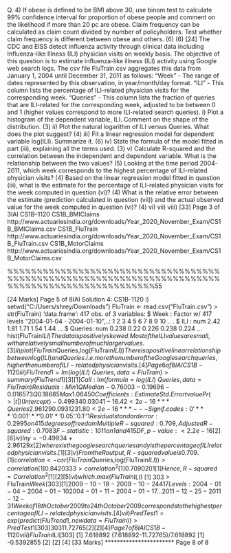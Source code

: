 Q. 4)
If obese is defined to be BMI above 30, use binom.test to calculate 99% confidence
interval for proportion of obese people and comment on the likelihood if more than
20 pc are obese.
Claim frequency can be calculated as claim count divided by number of policyholders.
Test whether claim frequency is different between obese and others.
(6)
(6)
[24]
The CDC and EISS detect influenza activity through clinical data including Influenza-like
Illness (ILI) physician visits on weekly basis. The objective of this question is to estimate
influenza-like illness (ILI) activity using Google web search logs.
The csv file FluTrain.csv aggregates this data from January 1, 2004 until December 31, 2011
as follows:
"Week" - The range of dates represented by this observation, in year/month/day format.
"ILI" - This column lists the percentage of ILI-related physician visits for the corresponding
week.
"Queries" - This column lists the fraction of queries that are ILI-related for the corresponding
week, adjusted to be between 0 and 1 (higher values correspond to more ILI-related search
queries).
i)
Plot a histogram of the dependent variable, ILI. Comment on the shape of the
distribution. (3)
ii) Plot the natural logarithm of ILI versus Queries. What does the plot suggest? (4)
iii) Fit a linear regression model for dependent variable log(ILI). Summarize it. (6)
iv) State the formula of the model fitted in part (iii), explaining all the terms used. (3)
v) Calculate R-squared and the correlation between the independent and dependent
variable. What is the relationship between the two values? (5)
Looking at the time period 2004-2011, which week corresponds to the highest
percentage of ILI-related physician visits? (4)
Based on the linear regression model fitted in question (iii), what is the estimate for
the percentage of ILI-related physician visits for the week computed in question (vi)? (4)
What is the relative error between the estimate (prediction calculated in question (vii))
and the actual observed value for the week computed in question (vi)? (4)
vi)
vii)
viii)
[33]
Page 3 of 3IAI
CS1B–1120
CS1B_BMIClaims
http://www.actuariesindia.org/downloads/Year_2020_November_Exam/CS1B_BMIClaims.csv
CS1B_FluTrain
http://www.actuariesindia.org/downloads/Year_2020_November_Exam/CS1B_FluTrain.csv
CS1B_MotorClaims
http://www.actuariesindia.org/downloads/Year_2020_November_Exam/CS1B_MotorClaims.csv

%%%%%%%%%%%%%%%%%%%%%%%%%%%%%%%%%%%%%%%%%%%%%%%%%%%%%%%%%%%%%%%%%%%%%%%%%%%%%%%%%%%%%%%%%%%%%%%%%55

[24 Marks]
Page 5 of 8IAI
Solution 4:
CS1B-1120
i)
setwd("C:/Users/shrey/Downloads")
FluTrain <- read.csv("FluTrain.csv")
> str(FluTrain)
'data.frame': 417 obs. of 3 variables:
$ Week
: Factor w/ 417 levels "2004-01-04 - 2004-01-10",..: 1 2 3 4 5 6 7 8 9 10 ..
.
$ ILI
: num 2.42 1.81 1.71 1.54 1.44 ...
$ Queries: num 0.238 0.22 0.226 0.238 0.224 ...
hist(FluTrain$ILI)
The data is positively skewed. Most of the ILI values are small, with a relatively small number of much larger values.
[3]
ii)
plot(FluTrain$Queries,log(FluTrain$ILI))
There is a positive linear relationship between log(ILI) and Queries.
i.e. more the number of the Google search queries, higher the number of ILI-related physician visits.
[4]
Page 6 of 8IAI
CS1B-1120
iii)
FluTrend1 = lm(log(ILI) ~ Queries, data = FluTrain)
> summary (FluTrend1)
[3]
[1]
Call:
lm(formula = log(ILI) ~ Queries, data = FluTrain)
Residuals:
Min
1Q
Median
-0.76003 -0.19696 -0.01657
3Q
0.18685
Max
1.06450
Coefficients:
Estimate Std. Error t value Pr(>|t|)
(Intercept) -0.49934
0.03041 -16.42
<2e-16 ***
Queries
2.96129
0.09312
31.80
<2e-16 ***
---
Signif. codes: 0 ‘***’ 0.001 ‘**’ 0.01 ‘*’ 0.05 ‘.’ 0.1 ‘ ’ 1
Residual standard error: 0.2995 on 415 degrees of freedom
Multiple R-squared: 0.709,
Adjusted R-squared: 0.7083
F-statistic: 1011 on 1 and 415 DF, p-value: < 2.2e-16
[2]
[6]
iv)
ln y = -0.49934 +2.96129x [2]
where x is the google search queries and y is the percentage of ILI related physician visits. [1]
[3]
v)
From the R output, R-squared value is 0.709. [1]
correlation <- cor(FluTrain$Queries,log(FluTrain$ILI))
> correlation
[1] 0.8420333
> correlation ^ 2
[1] 0.7090201 [1]
Hence, R-squared = Correlation ^ 2
[1]
[2]
[5]
vi)
which.max(FluTrain$ILI)
[1] 303
> FluTrain$Week[303]
[1] 2009-10-18 - 2009-10-24
417 Levels: 2004-01-04 - 2004-01-10 2004-01-11 - 2004-01-17 ... 2011-12-25 - 2011-12-3
1
Week of 18 th October 2009 to 24 th October 2009 corresponds to the highest percentage of ILI-related physician visits.
[4]
vii)
PredTest1 = exp(predict(FluTrend1,newdata = FluTrain))
> PredTest1[303]
303
11.72765
[2]
[2]
[4]
Page 7 of 8IAI
CS1B-1120
viii)
FluTrain$ILI[303]
[1] 7.618892
(7.618892-11.72765)/7.618892
[1] -0.5392855
[2]
[2]
[4]
[33 Marks]
***********************
Page 8 of 8
